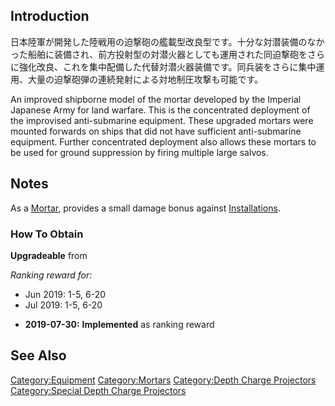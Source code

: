 {{EquipmentInfo|347}}

==Introduction==
日本陸軍が開発した陸戦用の迫撃砲の艦載型改良型です。十分な対潜装備のなかった船舶に装備され、前方投射型の対潜火器としても運用された同迫撃砲をさらに強化改良、これを集中配備した代替対潜火器装備です。同兵装をさらに集中運用、大量の迫撃砲弾の連続発射による対地制圧攻撃も可能です。

An improved shipborne model of the mortar developed by the Imperial Japanese Army for land warfare. This is the concentrated deployment of the improvised anti-submarine equipment. These upgraded mortars were mounted forwards on ships that did not have sufficient anti-submarine equipment. Further concentrated deployment also allows these mortars to be used for ground suppression by firing multiple large salvos.

==Notes==
As a [[:Category:Mortars|Mortar]], provides a small damage bonus against [[Combat/Anti-Installation|Installations]].
{{Template:Equipment/ASW_Synergy}}

<div class="mw-collapsible"><h3>How To Obtain</h3>
<div class="mw-collapsible-content">
'''Upgradeable''' from {{Equipment/Link|Type 2 12cm Mortar Kai}}

''Ranking reward for:''
* Jun 2019: 1-5, 6-20
* Jul 2019: 1-5, 6-20

</div></div>


<div class="mw-collapsible><h3>Updates History</h3>
<div class="mw-collapsible-content>
* '''2019-07-30:''' '''Implemented''' as ranking reward
</div></div>

==See Also==
{{Equipmentlist}}
[[Category:Equipment]]
[[Category:Mortars]]
[[Category:Depth Charge Projectors]]
[[Category:Special Depth Charge Projectors]]